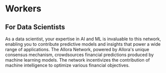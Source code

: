 
# Workers

## For Data Scientists

As a data scientist, your expertise in AI and ML is invaluable to this network, enabling you to contribute predictive models and insights that power a wide range of applications. The Allora Network, powered by Allora's unique consensus mechanism, crowdsources financial predictions produced by machine learning models. The network incentivizes the contribution of machine intelligence to optimize various financial objectives.